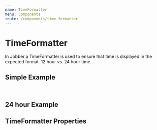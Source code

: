```yaml
---
name: TimeFormatter
menu: Components
route: /components/time-formatter
---
```



# TimeFormatter

<ComponentStatus stage="pre" responsive="no" accessible="no" />

In Jobber a TimeFormatter is used to ensure that time is displayed in the
expected format. 12 hour vs. 24 hour time.

## Simple Example

<Playground>
  <TimeFormatter civilTime={"11:30:00.000000000"} use24HourClock={false} />
  <br />
  <TimeFormatter civilTime={"17:45:00.000000000"} use24HourClock={false} />
</Playground>

## 24 hour Example

<Playground>
  <TimeFormatter civilTime={"17:45:00.000000000"} use24HourClock={true} />
</Playground>

## TimeFormatter Properties

<Props of={TimeFormatter} />
